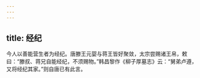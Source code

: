 ```yaml
---
---
---
```

title: 经纪
---




今人以善能营生者为经纪。唐滕王元婴与蒋王皆好聚敛，太宗尝赐诸王帛，敕曰：“滕叔、蒋兄自能经纪，不须赐物。”韩昌黎作《柳子厚墓志》云：“舅弟卢遵，又将经纪其家。”则自唐已有此言。